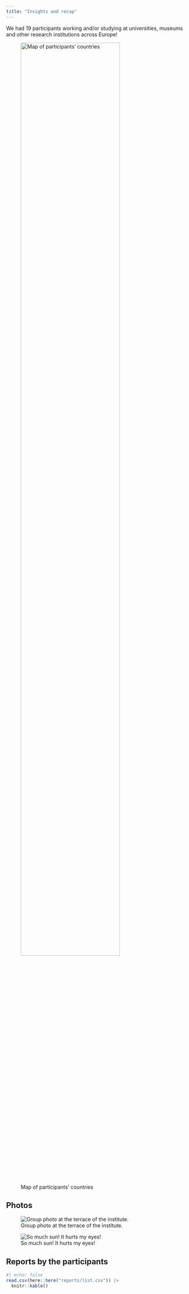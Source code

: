 ```yaml
---
title: "Insights and recap"
---
```


We had 19 participants working and/or studying at universities, museums and other research institutions across Europe!

![Map of participants' countries](figs/map.png){fig-align="center" width="80%"}

## Photos

![Group photo at the terrace of the institute.](figs/photo01.jpg){.shadow}

![So much sun! It hurts my eyes!](figs/photo02.jpg){.shadow}

## Reports by the participants

```r
#| echo: false
read.csv(here::here("reports/list.csv")) |>
  knitr::kable()
```
